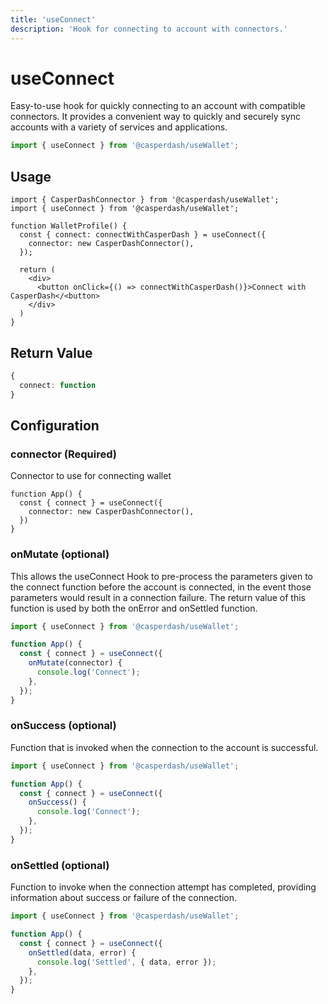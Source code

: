 ```yaml
---
title: 'useConnect'
description: 'Hook for connecting to account with connectors.'
---
```


# useConnect

Easy-to-use hook for quickly connecting to an account with compatible connectors. It provides a convenient way to quickly and securely sync accounts with a variety of services and applications.

```ts
import { useConnect } from '@casperdash/useWallet';
```

## Usage

```tsx
import { CasperDashConnector } from '@casperdash/useWallet';
import { useConnect } from '@casperdash/useWallet';

function WalletProfile() {
  const { connect: connectWithCasperDash } = useConnect({
    connector: new CasperDashConnector(),
  });

  return (
    <div>
      <button onClick={() => connectWithCasperDash()}>Connect with CasperDash</<button>
    </div>
  )
}
```

## Return Value

```ts
{
  connect: function
}
```

## Configuration

### connector (Required)

Connector to use for connecting wallet

```tsx
function App() {
  const { connect } = useConnect({
    connector: new CasperDashConnector(),
  })
}
```

### onMutate (optional)

This allows the useConnect Hook to pre-process the parameters given to the connect function before the account is connected, in the event those parameters would result in a connection failure. The return value of this function is used by both the onError and onSettled function.

```ts
import { useConnect } from '@casperdash/useWallet';

function App() {
  const { connect } = useConnect({
    onMutate(connector) {
      console.log('Connect');
    },
  });
}
```

### onSuccess (optional)

Function that is invoked when the connection to the account is successful.

```ts
import { useConnect } from '@casperdash/useWallet';

function App() {
  const { connect } = useConnect({
    onSuccess() {
      console.log('Connect');
    },
  });
}
```

### onSettled (optional)

Function to invoke when the connection attempt has completed, providing information about success or failure of the connection.

```ts
import { useConnect } from '@casperdash/useWallet';

function App() {
  const { connect } = useConnect({
    onSettled(data, error) {
      console.log('Settled', { data, error });
    },
  });
}
```
